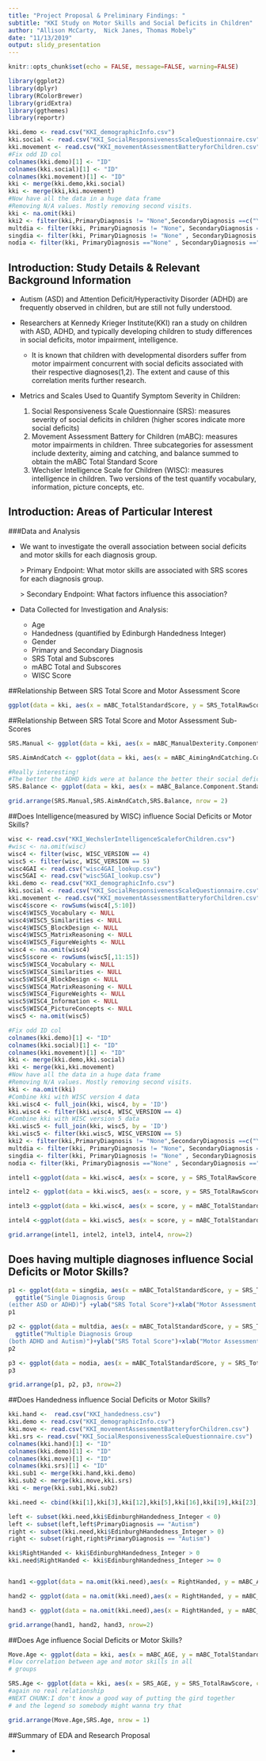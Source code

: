 ```yaml
---
title: "Project Proposal & Preliminary Findings: "
subtitle: "KKI Study on Motor Skills and Social Deficits in Children"
author: "Allison McCarty,  Nick Janes, Thomas Mobely"
date: "11/13/2019"
output: slidy_presentation
---
```


```r
knitr::opts_chunk$set(echo = FALSE, message=FALSE, warning=FALSE)
```

```r
library(ggplot2)
library(dplyr)
library(RColorBrewer)
library(gridExtra)
library(ggthemes)
library(reportr)

kki.demo <- read.csv("KKI_demographicInfo.csv")
kki.social <- read.csv("KKI_SocialResponsivenessScaleQuestionnaire.csv")
kki.movement <- read.csv("KKI_movementAssessmentBatteryforChildren.csv")
#Fix odd ID col
colnames(kki.demo)[1] <- "ID"
colnames(kki.social)[1] <- "ID"
colnames(kki.movement)[1] <- "ID"
kki <- merge(kki.demo,kki.social)
kki <- merge(kki,kki.movement)
#Now have all the data in a huge data frame
#Removing N/A values. Mostly removing second visits.
kki <- na.omit(kki)
kki2 <- filter(kki,PrimaryDiagnosis != "None",SecondaryDiagnosis ==c("Yes", "No"))
multdia <- filter(kki, PrimaryDiagnosis != "None", SecondaryDiagnosis =="Yes")
singdia <- filter(kki, PrimaryDiagnosis != "None" , SecondaryDiagnosis == "No")
nodia <- filter(kki, PrimaryDiagnosis =="None" , SecondaryDiagnosis =="No")
```
## Introduction: Study Details & Relevant Background Information

- Autism (ASD) and Attention Deficit/Hyperactivity Disorder (ADHD) are frequently observed in children, but are still not fully understood. 

- Researchers at Kennedy Krieger Institute(KKI)  ran a study on children with ASD, ADHD, and typically developing children to study differences in social deficits, motor impairment, intelligence.
    - It is known that children with developmental disorders suffer from motor impairment concurrent with social deficits       associated with their respective diagnoses(1,2).  The extent and cause of this correlation merits further research.

- Metrics and Scales Used to Quantify Symptom Severity in Children:
    1. Social Responsiveness Scale Questionnaire (SRS): measures severity of social deficits in children (higher scores indicate more social deficits)
    2. Movement Assessment Battery for Children (mABC): measures motor impairments in children.  Three subcategories for assessment include dexterity, aiming and catching, and balance summed to obtain the mABC Total Standard Score
    3. Wechsler Intelligence Scale for Children (WISC): measures intelligence in children.  Two versions of the test quantify vocabulary, information, picture concepts, etc.

## Introduction: Areas of Particular Interest
###Data and Analysis

- We want to investigate the overall association between social deficits and motor skills for each diagnosis group.


    <large>> Primary Endpoint: What motor skills are associated with SRS scores for each diagnosis group.</large>
  
    <large>> Secondary Endpoint: What factors influence this association?</large>
    
- Data Collected for Investigation and Analysis:
    - Age
    - Handedness (quantified by Edinburgh Handedness Integer)
    - Gender
    - Primary and Secondary Diagnosis
    - SRS Total and Subscores
    - mABC Total and Subscores
    - WISC Score
    

##Relationship Between SRS Total Score and Motor Assessment Score
```r
ggplot(data = kki, aes(x = mABC_TotalStandardScore, y = SRS_TotalRawScore,colour = PrimaryDiagnosis)) + geom_point(alpha = .3) + geom_jitter() + geom_smooth()+ylab("SRS Total Score")+xlab("Motor Assessment Score")+ggtitle("Overall Association Between Social Deficits and Motor Ability")+ theme(legend.position = 'bottom')

```

##Relationship Between SRS Total Score and Motor Assessment Sub-Scores

```r
SRS.Manual <- ggplot(data = kki, aes(x = mABC_ManualDexterity.Component.StandardScore, y = SRS_TotalRawScore, colour = PrimaryDiagnosis)) + geom_point(alpha = .3) + geom_jitter() + geom_smooth()+ theme(legend.position = 'none')+ylab("SRS Total Score")+xlab("Manual Dexterity Score")+ggtitle("Association between Manual Dexterity and Socail Deficits")
```

```r
SRS.AimAndCatch <- ggplot(data = kki, aes(x = mABC_AimingAndCatching.Component.StandardScore, y = SRS_TotalRawScore, colour = PrimaryDiagnosis)) + geom_point(alpha = .3) + geom_jitter() + geom_smooth()+ theme(legend.position = 'none')+ylab("SRS Total Score")+xlab("Aiming and Catching Score")+ggtitle("Association between Aiming and Catching and Socail Deficits")
```

```r
#Really interesting! 
#The better the ADHD kids were at balance the better their social deficit was! Let's investigate the relationship between age and balance
SRS.Balance <- ggplot(data = kki, aes(x = mABC_Balance.Component.StandardScore, y = SRS_TotalRawScore, colour = PrimaryDiagnosis)) + geom_point(alpha = .3) + geom_jitter() + geom_smooth() + theme(legend.position = 'bottom')+ylab("SRS Total Score")+xlab("Balance Score")+ggtitle("Association Between Balance and Social Deficits")
```

```r
grid.arrange(SRS.Manual,SRS.AimAndCatch,SRS.Balance, nrow = 2)
```

##Does Intelligence(measured by WISC) influence Social Deficits or Motor Skills?
```r
wisc <- read.csv("KKI_WechslerIntelligenceScaleforChildren.csv")
#wisc <- na.omit(wisc)
wisc4 <- filter(wisc, WISC_VERSION == 4)
wisc5 <- filter(wisc, WISC_VERSION == 5)
wisc4GAI <- read.csv("wisc4GAI_lookup.csv")
wisc5GAI <- read.csv("wisc5GAI_lookup.csv")
kki.demo <- read.csv("KKI_demographicInfo.csv")
kki.social <- read.csv("KKI_SocialResponsivenessScaleQuestionnaire.csv")
kki.movement <- read.csv("KKI_movementAssessmentBatteryforChildren.csv")
wisc4$score <- rowSums(wisc4[,5:10])
wisc4$WISC5_Vocabulary <- NULL
wisc4$WISC5_Similarities <- NULL
wisc4$WISC5_BlockDesign <- NULL
wisc4$WISC5_MatrixReasoning <- NULL
wisc4$WISC5_FigureWeights <- NULL
wisc4 <- na.omit(wisc4)
wisc5$score <- rowSums(wisc5[,11:15])
wisc5$WISC4_Vocabulary <- NULL
wisc5$WISC4_Similarities <- NULL
wisc5$WISC4_BlockDesign <- NULL
wisc5$WISC4_MatrixReasoning <- NULL
wisc5$WISC4_FigureWeights <- NULL
wisc5$WISC4_Information <- NULL
wisc5$WISC4_PictureConcepts <- NULL
wisc5 <- na.omit(wisc5)
```


```r
#Fix odd ID col
colnames(kki.demo)[1] <- "ID"
colnames(kki.social)[1] <- "ID"
colnames(kki.movement)[1] <- "ID"
kki <- merge(kki.demo,kki.social)
kki <- merge(kki,kki.movement)
#Now have all the data in a huge data frame
#Removing N/A values. Mostly removing second visits.
kki <- na.omit(kki)
#Combine kki with WISC version 4 data
kki.wisc4 <- full_join(kki, wisc4, by = 'ID')
kki.wisc4 <- filter(kki.wisc4, WISC_VERSION == 4)
#Combine kki with WISC version 5 data
kki.wisc5 <- full_join(kki, wisc5, by = 'ID')
kki.wisc5 <- filter(kki.wisc5, WISC_VERSION == 5)
kki2 <- filter(kki,PrimaryDiagnosis != "None",SecondaryDiagnosis ==c("Yes", "No"))
multdia <- filter(kki, PrimaryDiagnosis != "None", SecondaryDiagnosis =="Yes")
singdia <- filter(kki, PrimaryDiagnosis != "None" , SecondaryDiagnosis == "No")
nodia <- filter(kki, PrimaryDiagnosis =="None" , SecondaryDiagnosis =="No")
```

```r
intel1 <-ggplot(data = kki.wisc4, aes(x = score, y = SRS_TotalRawScore, colour = PrimaryDiagnosis)) + geom_point() + ggtitle("WISC Version 4: SRS Score vs. WISC Score") + labs(x = "WISC Score", y = "SRS Total Score") + geom_smooth()+theme(legend.position = 'none')

intel2 <- ggplot(data = kki.wisc5, aes(x = score, y = SRS_TotalRawScore, colour = PrimaryDiagnosis)) + geom_point() + ggtitle("WISC Version 5: SRS Score vs. WISC Score") + labs(x = "WISC Score", y = "SRS Total Score") + geom_smooth()+theme(legend.position = 'none')

intel3 <-ggplot(data = kki.wisc4, aes(x = score, y = mABC_TotalStandardScore, colour = PrimaryDiagnosis)) + geom_point() + ggtitle("WISC Version 4: mABC Score vs. WISC Score") + labs(x = "WISC Score", y = "mABC Total Score") + geom_smooth()+theme(legend.position = 'none')

intel4 <-ggplot(data = kki.wisc5, aes(x = score, y = mABC_TotalStandardScore, colour = PrimaryDiagnosis)) + geom_point() + ggtitle("WISC Version 5: mABC Score vs. WISC Score") + labs(x = "WISC Score", y = "mABC Score") + geom_smooth()+theme(legend.position = 'bottom')
```

```r
grid.arrange(intel1, intel2, intel3, intel4, nrow=2)
```

## Does having multiple diagnoses influence Social Deficits or Motor Skills?

```r
p1 <- ggplot(data = singdia, aes(x = mABC_TotalStandardScore, y = SRS_TotalRawScore, color=PrimaryDiagnosis)) + geom_point() + geom_jitter() + geom_smooth(se=FALSE) +geom_smooth(data=singdia, aes(x = mABC_TotalStandardScore, y = SRS_TotalRawScore), size=1.25, color="green", se=FALSE)+theme(legend.position="bottom") +
  ggtitle("Single Diagnosis Group 
(either ASD or ADHD)") +ylab("SRS Total Score")+xlab("Motor Assessment Score")
p1
```


```r
p2 <- ggplot(data = multdia, aes(x = mABC_TotalStandardScore, y = SRS_TotalRawScore, color=SecondaryDiagnosis)) + geom_point() + geom_jitter() + geom_smooth(color="green")+theme(legend.position="none")+
  ggtitle("Multiple Diagnosis Group
(both ADHD and Autism)")+ylab("SRS Total Score")+xlab("Motor Assessment Score")
p2
```


```r
p3 <- ggplot(data = nodia, aes(x = mABC_TotalStandardScore, y = SRS_TotalRawScore,colour = PrimaryDiagnosis)) + geom_point() + geom_jitter() + geom_smooth(color="green")+theme(legend.position="bottom")+ggtitle("Typical Development Group")+ylab("SRS Total Score")+xlab("Motor Assessment Score")+theme(legend.position="none")
p3
```


```r
grid.arrange(p1, p2, p3, nrow=2)
```

##Does Handedness influence Social Deficits or Motor Skills?

```r
kki.hand <-  read.csv("KKI_handedness.csv")
kki.demo <- read.csv("KKI_demographicInfo.csv")
kki.move <- read.csv("KKI_movementAssessmentBatteryforChildren.csv")
kki.srs <- read.csv("KKI_SocialResponsivenessScaleQuestionnaire.csv")
colnames(kki.hand)[1] <- "ID"
colnames(kki.demo)[1] <- "ID"
colnames(kki.move)[1] <- "ID"
colnames(kki.srs)[1] <- "ID"
kki.sub1 <- merge(kki.hand,kki.demo)
kki.sub2 <- merge(kki.move,kki.srs)
kki <- merge(kki.sub1,kki.sub2)

kki.need <- cbind(kki[1],kki[3],kki[12],kki[5],kki[16],kki[19],kki[23],kki[27])

left <- subset(kki.need,kki$EdinburghHandedness_Integer < 0)
left <- subset(left,left$PrimaryDiagnosis == "Autism")
right <- subset(kki.need,kki$EdinburghHandedness_Integer > 0)
right <- subset(right,right$PrimaryDiagnosis == "Autism")

kki$RightHanded <- kki$EdinburghHandedness_Integer > 0
kki.need$RightHanded <- kki$EdinburghHandedness_Integer >= 0


hand1 <-ggplot(data = na.omit(kki.need),aes(x = RightHanded, y = mABC_AimingAndCatching.Component.StandardScore, colour = PrimaryDiagnosis)) + geom_boxplot() + facet_wrap(~PrimaryDiagnosis)+theme(legend.position="none")+ylab("Aiming and Catching Score")

hand2 <- ggplot(data = na.omit(kki.need),aes(x = RightHanded, y = mABC_Balance.Component.StandardScore, colour = PrimaryDiagnosis)) + geom_boxplot() + facet_wrap(~PrimaryDiagnosis)+theme(legend.position="none")+ylab("Balance Score")

hand3 <- ggplot(data = na.omit(kki.need),aes(x = RightHanded, y = mABC_ManualDexterity.Component.StandardScore, colour = PrimaryDiagnosis)) + geom_boxplot() + facet_wrap(~PrimaryDiagnosis)+theme(legend.position="bottom")+ylab("Manual Dexterity Score")

```


```r
grid.arrange(hand1, hand2, hand3, nrow=2)
```

##Does Age influence Social Deficits or Motor Skills?


```r
Move.Age <- ggplot(data = kki, aes(x = mABC_AGE, y = mABC_TotalStandardScore, colour = PrimaryDiagnosis)) + geom_point(alpha = .3) + geom_jitter() + geom_smooth() + theme(legend.position = 'none')+xlab("Age(years)")+ylab("mABC Total Score")
#low correlation between age and motor skills in all 
# groups
```

```r
SRS.Age <- ggplot(data = kki, aes(x = SRS_AGE, y = SRS_TotalRawScore, colour = PrimaryDiagnosis)) + geom_point(alpha = .3) + geom_jitter() + geom_smooth() + theme(legend.position = 'none')+xlab("Age(years)")+ylab("SRS Total Score")
#again no real relationship
#NEXT CHUNK:I don't know a good way of putting the gird together
# and the legend so somebody might wanna try that
```

```r
grid.arrange(Move.Age,SRS.Age, nrow = 1)

```



##Summary of EDA and Research Proposal

-

